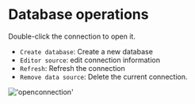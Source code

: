 # Database operations

Double-click the connection to open it.
- `Create database`: Create a new database
- `Editor source`: edit connection information
- `Refresh`: Refresh the connection
- `Remove data source`: Delete the current connection.

!['openconnection'](/image/connection-manage/openconnection.png)